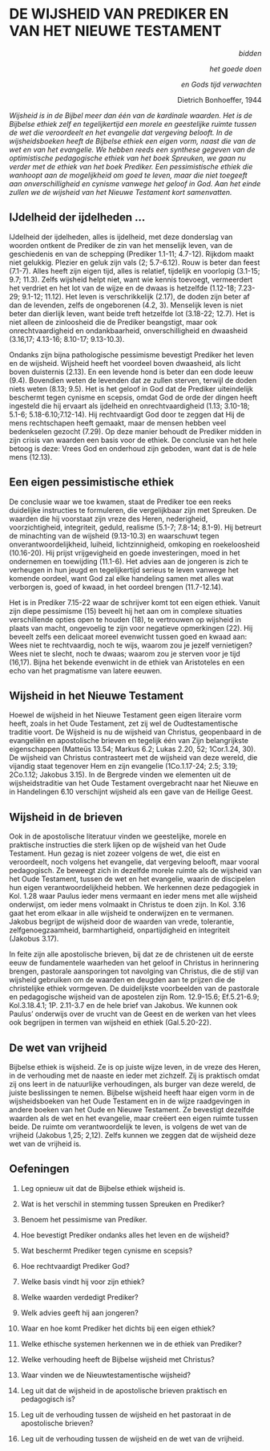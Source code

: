 # DE WIJSHEID VAN PREDIKER EN VAN HET NIEUWE TESTAMENT 


<p style='text-align: right;'>*bidden*</p> <p style='text-align: right;'>*het goede doen*</p> <p style='text-align: right;'>*en Gods tijd verwachten*</p> <p style='text-align: right;'> Dietrich Bonhoeffer, 1944</p>



*Wijsheid is in de Bijbel meer dan één van de kardinale waarden. Het is de Bijbelse ethiek zelf en tegelijkertijd een morele en geestelijke ruimte tussen de wet die veroordeelt en het evangelie dat vergeving belooft. In de wijsheidsboeken heeft de Bijbelse ethiek een eigen vorm, naast die van de wet en van het evangelie. We hebben reeds een synthese gegeven van de optimistische pedagogische ethiek van het boek Spreuken, we gaan nu verder met de ethiek van het boek Prediker. Een pessimistische ethiek die wanhoopt aan de mogelijkheid om goed te leven, maar die niet toegeeft aan onverschilligheid en cynisme vanwege het geloof in God. Aan het einde zullen we de wijsheid van het Nieuwe Testament kort samenvatten. *

## IJdelheid der ijdelheden ... 

IJdelheid der ijdelheden, alles is ijdelheid, met deze donderslag van woorden ontkent de Prediker de zin van het menselijk leven, van de geschiedenis en van de schepping (Prediker 1.1-11; 4.7-12). Rijkdom maakt niet gelukkig. Plezier en geluk zijn vals (2; 5.7-6.12). Rouw is beter dan feest (7.1-7). Alles heeft zijn eigen tijd, alles is relatief, tijdelijk en voorlopig (3.1-15; 9.7; 11.3). Zelfs wijsheid helpt niet, want wie kennis toevoegt, vermeerdert het verdriet en het lot van de wijze en de dwaas is hetzelfde (1.12-18; 7.23-29; 9.1-12; 11.12).  Het leven is verschrikkelijk (2.17), de doden zijn beter af dan de levenden, zelfs de ongeborenen (4.2, 3). Menselijk leven is niet beter dan dierlijk leven, want beide treft hetzelfde lot (3.18-22; 12.7).  Het is niet alleen de zinloosheid die de Prediker beangstigt, maar ook onrechtvaardigheid en ondankbaarheid, onverschilligheid en dwaasheid (3.16,17; 4.13-16; 8.10-17; 9.13-10.3). 

Ondanks zijn bijna pathologische pessimisme bevestigt Prediker het leven en de wijsheid. Wijsheid heeft het voordeel boven dwaasheid, als licht boven duisternis (2.13). En een levende hond is beter dan een dode leeuw (9.4). Bovendien weten de levenden dat ze zullen sterven, terwijl de doden niets weten (8.13; 9.5). Het is het geloof in God dat de Prediker uiteindelijk beschermt tegen cynisme en scepsis, omdat God de orde der dingen heeft ingesteld die hij ervaart als ijdelheid en onrechtvaardigheid (1.13; 3.10-18; 5.1-6; 5.18-6.10;7.12-14). Hij rechtvaardigt God door te zeggen dat Hij de mens rechtschapen heeft gemaakt, maar de mensen hebben veel bedenkselen gezocht (7.29). Op deze manier behoudt de Prediker midden in zijn crisis van waarden een basis voor de ethiek. De conclusie van het hele betoog is deze: Vrees God en onderhoud zijn geboden, want dat is de hele mens (12.13). 

## Een eigen pessimistische ethiek 

De conclusie waar we toe kwamen, staat de Prediker toe een reeks duidelijke instructies te formuleren, die vergelijkbaar zijn met Spreuken. De waarden die hij voorstaat zijn vreze des Heren, nederigheid, voorzichtigheid, integriteit, geduld, realisme (5.1-7; 7.8-14; 8.1-9). Hij betreurt de minachting van de wijsheid (9.13-10.3) en waarschuwt tegen onverantwoordelijkheid, luiheid, lichtzinnigheid, omkoping en roekeloosheid (10.16-20). Hij prijst vrijgevigheid en goede investeringen, moed in het ondernemen en toewijding (11.1-6). Het advies aan de jongeren is zich te verheugen in hun jeugd en tegelijkertijd serieus te leven vanwege het komende oordeel, want God zal elke handeling samen met alles wat verborgen is, goed of kwaad, in het oordeel brengen (11.7-12.14).   

Het is in Prediker 7.15-22 waar de schrijver komt tot een eigen ethiek. Vanuit zijn diepe pessimisme (15) beveelt hij het aan om in complexe situaties verschillende opties open te houden (18), te vertrouwen op wijsheid in plaats van macht, ongevoelig te zijn voor negatieve opmerkingen (22). Hij beveelt zelfs een delicaat moreel evenwicht tussen goed en kwaad aan: Wees niet te rechtvaardig, noch te wijs, waarom zou je jezelf vernietigen? Wees niet te slecht, noch te dwaas; waarom zou je sterven voor je tijd (16,17). Bijna het bekende evenwicht in de ethiek van Aristoteles en een echo van het pragmatisme van latere eeuwen. 

## Wijsheid in het Nieuwe Testament
	
Hoewel de wijsheid in het Nieuwe Testament geen eigen literaire vorm heeft, zoals in het Oude Testament, zet zij wel de Oudtestamentische traditie voort. De Wijsheid is nu de wijsheid van Christus, geopenbaard in de evangeliën en apostolische brieven en tegelijk één van Zijn belangrijkste eigenschappen (Matteüs 13.54; Markus 6.2; Lukas 2.20, 52; 1Cor.1.24, 30). De wijsheid van Christus contrasteert met de wijsheid van deze wereld, die vijandig staat tegenover Hem en zijn evangelie (1Co.1.17-24; 2.5; 3.19; 2Co.1.12; Jakobus 3.15). In de Bergrede vinden we elementen uit de wijsheidstraditie van het Oude Testament overgebracht naar het Nieuwe en in Handelingen 6.10 verschijnt wijsheid als een gave van de Heilige Geest. 

## Wijsheid in de brieven 

Ook in de apostolische literatuur vinden we geestelijke, morele en praktische instructies die sterk lijken op de wijsheid van het Oude Testament. Hun gezag is niet zozeer volgens de wet, die eist en veroordeelt, noch volgens het evangelie, dat vergeving belooft, maar vooral pedagogisch. Ze beweegt zich in dezelfde morele ruimte als de wijsheid van het Oude Testament, tussen de wet en het evangelie, waarin de discipelen hun eigen verantwoordelijkheid hebben. We herkennen deze pedagogiek in Kol. 1.28 waar Paulus ieder mens vermaant en ieder mens met alle wijsheid onderwijst, om ieder mens volmaakt in Christus te doen zijn. In Kol. 3.16 gaat het erom elkaar in alle wijsheid te onderwijzen en te vermanen. Jakobus begrijpt de wijsheid door de waarden van vrede, tolerantie, zelfgenoegzaamheid, barmhartigheid, onpartijdigheid en integriteit (Jakobus 3.17). 

In feite zijn alle apostolische brieven, bij dat ze de christenen uit de eerste eeuw de fundamentele waarheden van het geloof in Christus in herinnering brengen, pastorale aansporingen tot navolging van Christus, die de stijl van wijsheid gebruiken om de waarden en deugden aan te prijzen die de christelijke ethiek vormgeven. De duidelijkste voorbeelden van de pastorale en pedagogische wijsheid van de apostelen zijn Rom. 12.9-15.6; Ef.5.21-6.9; Kol.3.18.4.1; 1P. 2.11-3.7 en de hele brief van Jakobus. We kunnen ook Paulus' onderwijs over de vrucht van de Geest en de werken van het vlees ook begrijpen in termen van wijsheid en ethiek (Gal.5.20-22). 

## De wet van vrijheid

Bijbelse ethiek is wijsheid. Ze is op juiste wijze leven, in de vreze des Heren, in de verhouding met de naaste en ieder met zichzelf. Zij is praktisch omdat zij ons leert in de natuurlijke verhoudingen, als burger van deze wereld, de juiste beslissingen te nemen. Bijbelse wijsheid heeft haar eigen vorm in de wijsheidsboeken van het Oude Testament en in de wijze raadgevingen in andere boeken van het Oude en Nieuwe Testament. Ze bevestigt dezelfde waarden als de wet en het evangelie, maar creëert een eigen ruimte tussen beide. De ruimte om verantwoordelijk te leven, is volgens de wet van de vrijheid (Jakobus 1,25; 2,12). Zelfs kunnen we zeggen dat de wijsheid deze wet van de vrijheid is. 

## Oefeningen
1. Leg opnieuw uit dat de Bijbelse ethiek wijsheid is.

2. Wat is het verschil in stemming tussen Spreuken en Prediker?

3. Benoem het pessimisme van Prediker.

4. Hoe bevestigt Prediker ondanks alles het leven en de wijsheid?

5. Wat beschermt Prediker tegen cynisme en scepsis?

6. Hoe rechtvaardigt Prediker God?

7. Welke basis vindt hij voor zijn ethiek?

8. Welke waarden verdedigt Prediker?

9. Welk advies geeft hij aan jongeren?

10. Waar en hoe komt Prediker het dichts bij een eigen ethiek?

11. Welke ethische systemen herkennen we in de ethiek van Prediker?

12. Welke verhouding heeft de Bijbelse wijsheid met Christus?

13. Waar vinden we de Nieuwtestamentische wijsheid?

14. Leg uit dat de wijsheid in de apostolische brieven praktisch en pedagogisch is?

15. Leg uit de verhouding tussen de wijsheid en het pastoraat in de apostolische brieven?

16. Leg uit de verhouding tussen de wijsheid en de wet van de vrijheid.




